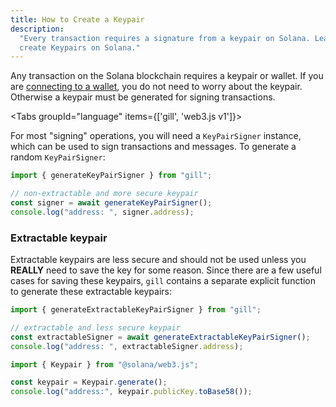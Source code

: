 ```yaml
---
title: How to Create a Keypair
description:
  "Every transaction requires a signature from a keypair on Solana. Learn how to
  create Keypairs on Solana."
---
```


Any transaction on the Solana blockchain requires a keypair or wallet. If you
are [connecting to a wallet](/developers/cookbook/wallets/connect-wallet-react),
you do not need to worry about the keypair. Otherwise a keypair must be
generated for signing transactions.

<Tabs groupId="language" items={['gill', 'web3.js v1']}>

<Tab value="gill">

For most "signing" operations, you will need a `KeyPairSigner` instance, which
can be used to sign transactions and messages. To generate a random
`KeyPairSigner`:

```typescript title="TypeScript"
import { generateKeyPairSigner } from "gill";

// non-extractable and more secure keypair
const signer = await generateKeyPairSigner();
console.log("address: ", signer.address);
```

### Extractable keypair

Extractable keypairs are less secure and should not be used unless you
**REALLY** need to save the key for some reason. Since there are a few useful
cases for saving these keypairs, `gill` contains a separate explicit function to
generate these extractable keypairs:

```typescript title="TypeScript"
import { generateExtractableKeyPairSigner } from "gill";

// extractable and less secure keypair
const extractableSigner = await generateExtractableKeyPairSigner();
console.log("address: ", extractableSigner.address);
```

</Tab>

<Tab value="web3.js v1">

```typescript title="TypeScript"
import { Keypair } from "@solana/web3.js";

const keypair = Keypair.generate();
console.log("address:", keypair.publicKey.toBase58());
```

</Tab>

</Tabs>
